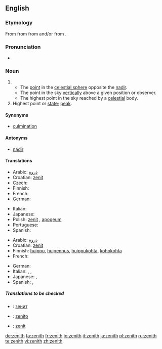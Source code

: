 {{wikipedia}}
==English==

===Etymology===
From {{etyl|enm|en}} {{term|senith|lang=enm}} from {{term|cinit|lang=enm}} from {{etyl|fro|en}} {{term|cenit|lang=fro}} and/or {{etyl|la|en}} {{term|cenit|lang=la}} from {{etyl|ar|en}} {{term|سمت|السَّمْت|direction of heads|tr=as-samt|lang=ar|sc=Arab}}.

===Pronunciation===
* {{IPA|/'zen.iθ/}}

===Noun===
{{en-noun}}

# {{astronomy}}
#* The [[point]] in the [[celestial sphere]] opposite the [[nadir]].
#* The point in the sky [[vertically]] above a given position or observer.
#* The highest point in the sky reached by a [[celestial]] body.
# Highest point or [[state]]; [[peak]].

====Synonyms====
*[[culmination]]

====Antonyms====
*[[nadir]]

====Translations====
{{trans-top|point in the sky vertically above a given position or observer}}
* Arabic: [[ذروة]]
* Croatian: [[zenit]] {{m}}
* Czech: {{t+|cs|nadhlavník|m}}
* Finnish: {{t-|fi|zeniitti}}
* French: {{t+|fr|zénith|m}}
* German: {{t-|de|Zenit|m}}
{{trans-mid}}
* Italian: {{t-|it|zenit|m}}
* Japanese: {{t|ja|天頂|tr=tenchō|sc=Jpan}}
* Polish: [[zenit]] {{m}}, [[apogeum]] {{n}}
* Portuguese: {{t+|pt|zênite|m}}
* Spanish: {{t+|es|cenit|m}}
{{trans-bottom}}

{{trans-top|peak}}
* Arabic: [[ذروة]]
* Croatian: [[zenit]] {{m}}
* Finnish: [[huippu]], [[huipennus]], [[huippukohta]], [[kohokohta]]
* French: {{t+|fr|zénith|m}}
{{trans-mid}}
* German: {{t-|de|Zenit|m}}
* Italian: {{t-|it|zenit|m}}, {{t+|it|culmine|m}}, {{t+|it|apice|m}}
* Japanese: {{t-|ja|頂点|tr=chōten|sc=Jpan}}, {{t|ja|絶頂|tr=zecchō|sc=Jpan}}
* Spanish: {{t|es|apogeo|m}}, {{t+|es|cenit|m}}
{{trans-bottom}}

=====Translations to be checked=====
{{checktrans}}

*{{ttbc|Bulgarian}}: [[зенит]] {{m}}
*{{ttbc|Esperanto}}: [[zenito]]
*{{ttbc|Interlingua}}: [[zenit]]


[[de:zenith]]
[[fa:zenith]]
[[fr:zenith]]
[[io:zenith]]
[[it:zenith]]
[[ja:zenith]]
[[pl:zenith]]
[[ru:zenith]]
[[te:zenith]]
[[vi:zenith]]
[[zh:zenith]]